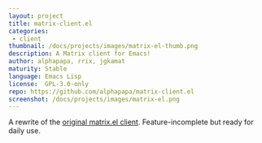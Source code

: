 ```yaml
---
layout: project
title: matrix-client.el
categories: 
 - client
thumbnail: /docs/projects/images/matrix-el-thumb.png
description: A Matrix client for Emacs!
author: alphapapa, rrix, jgkamat
maturity: Stable
language: Emacs Lisp
license:  GPL-3.0-only
repo: https://github.com/alphapapa/matrix-client.el
screenshot: /docs/projects/images/matrix-el.png
---
```


A rewrite of the [original matrix.el client](http://doc.rix.si/projects/matrix.el.html).  Feature-incomplete but ready for daily use.


